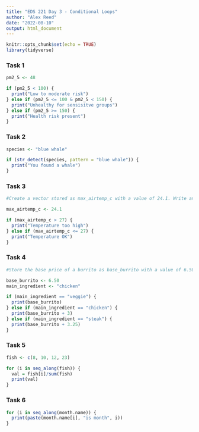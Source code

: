 ```yaml
---
title: "EDS 221 Day 3 - Conditional Loops"
author: "Alex Reed"
date: "2022-08-10"
output: html_document
---
```


```r
knitr::opts_chunk$set(echo = TRUE)
library(tidyverse)
```

### Task 1
```r
pm2_5 <- 48

if (pm2_5 < 100) {
  print("Low to moderate risk")
} else if (pm2_5 <= 100 & pm2_5 < 150) {
  print("Unhealthy for sensisitve groups")
} else if (pm2_5 >= 150) {
  print("Health risk present")
}
```

### Task 2

```r
species <- "blue whale"

if (str_detect(species, pattern = "blue whale")) {
  print("You found a whale")
}
```

### Task 3

```r
#Create a vector stored as max_airtemp_c with a value of 24.1. Write an if else statement that will print “Temperature too high” if max_airtemp_c is greater than 27, or “Temperature OK” if temperature is less than or equal to 27.

max_airtemp_c <- 24.1

if (max_airtemp_c > 27) {
  print("Temperature too high")
} else if (max_airtemp_c <= 27) {
  print("Temperature OK")
}

```

### Task 4
```r
#Store the base price of a burrito as base_burrito with a value of 6.50. Store main_ingredient with a starting string of “veggie.” Write a statement that will return the price of a burrito based on what a user specifies as “main_ingredient” (either “veggie”, “chicken” or “steak”) given the following:

base_burrito <- 6.50
main_ingredient <- "chicken"

if (main_ingredient == "veggie") {
  print(base_burrito)
} else if (main_ingredient == "chicken") {
  print(base_burrito + 3) 
} else if (main_ingredient == "steak") {
  print(base_burrito + 3.25)
}

```

### Task 5

```r
fish <- c(8, 10, 12, 23)

for (i in seq_along(fish)) {
  val = fish[i]/sum(fish)
  print(val)
}
```

### Task 6

```r

for (i in seq_along(month.name)) {
  print(paste(month.name[i], "is month", i))
}
```





